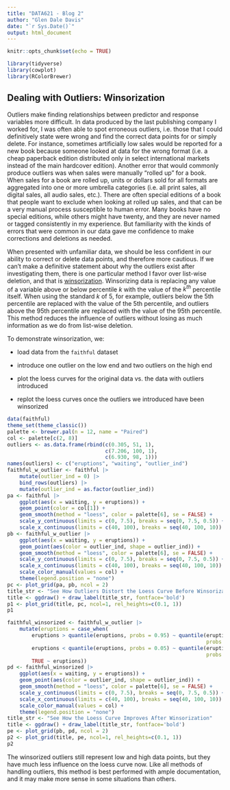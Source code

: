 ```yaml
---
title: "DATA621 - Blog 2"
author: "Glen Dale Davis"
date: "`r Sys.Date()`"
output: html_document
---
```


```r
knitr::opts_chunk$set(echo = TRUE)
```

```r
library(tidyverse)
library(cowplot)
library(RColorBrewer)

```

## Dealing with Outliers: Winsorization

Outliers make finding relationships between predictor and response variables more difficult. In data produced by the last publishing company I worked for, I was often able to spot erroneous outliers, i.e. those that I could definitively state were wrong and find the correct data points for or simply delete. For instance, sometimes artificially low sales would be reported for a new book because someone looked at data for the wrong format (i.e. a cheap paperback edition distributed only in select international markets instead of the main hardcover edition). Another error that would commonly produce outliers was when sales were manually "rolled up" for a book. When sales for a book are rolled up, units or dollars sold for all formats are aggregated into one or more umbrella categories (i.e. all print sales, all digital sales, all audio sales, etc.). There are often special editions of a book that people want to exclude when looking at rolled up sales, and that can be a very manual process susceptible to human error. Many books have no special editions, while others might have twenty, and they are never named or tagged consistently in my experience. But familiarity with the kinds of errors that were common in our data gave me confidence to make corrections and deletions as needed. 

When presented with unfamiliar data, we should be less confident in our ability to correct or delete data points, and therefore more cautious. If we can't make a definitive statement about why the outliers exist after investigating them, there is one particular method I favor over list-wise deletion, and that is [winsorization](https://towardsdatascience.com/detecting-and-treating-outliers-in-python-part-3-dcb54abaf7b0). Winsorizing data is replacing any value of a variable above or below percentile $k$ with the value of the $k^{th}$ percentile itself. When using the standard $k$ of 5, for example, outliers below the 5th percentile are replaced with the value of the 5th percentile, and outliers above the 95th percentile are replaced with the value of the 95th percentile. This method reduces the influence of outliers without losing as much information as we do from list-wise deletion. 

To demonstrate winsorization, we:

* load data from the `faithful` dataset

* introduce one outlier on the low end and two outliers on the high end

* plot the loess curves for the original data vs. the data with outliers introduced

* replot the loess curves once the outliers we introduced have been winsorized

```r
data(faithful)
theme_set(theme_classic())
palette <- brewer.pal(n = 12, name = "Paired")
col <- palette[c(2, 8)]
outliers <- as.data.frame(rbind(c(0.305, 51, 1),
                                c(7.206, 100, 1),
                                c(6.930, 98, 1)))
names(outliers) <- c("eruptions", "waiting", "outlier_ind")
faithful_w_outlier <- faithful |>
    mutate(outlier_ind = 0) |>
    bind_rows(outliers) |>
    mutate(outlier_ind = as.factor(outlier_ind))
pa <- faithful |>
    ggplot(aes(x = waiting, y = eruptions)) +
    geom_point(color = col[1]) +
    geom_smooth(method = "loess", color = palette[6], se = FALSE) +
    scale_y_continuous(limits = c(0, 7.5), breaks = seq(0, 7.5, 0.5)) +
    scale_x_continuous(limits = c(40, 100), breaks = seq(40, 100, 10))
pb <- faithful_w_outlier |>
    ggplot(aes(x = waiting, y = eruptions)) +
    geom_point(aes(color = outlier_ind, shape = outlier_ind)) +
    geom_smooth(method = "loess", color = palette[6], se = FALSE) +
    scale_y_continuous(limits = c(0, 7.5), breaks = seq(0, 7.5, 0.5)) +
    scale_x_continuous(limits = c(40, 100), breaks = seq(40, 100, 10)) +
    scale_color_manual(values = col) +
    theme(legend.position = "none")
pc <- plot_grid(pa, pb, ncol = 2)
title_str <- "See How Outliers Distort the Loess Curve Before Winsorization"
title <- ggdraw() + draw_label(title_str, fontface='bold')
p1 <- plot_grid(title, pc, ncol=1, rel_heights=c(0.1, 1))
p1

```

```r
faithful_winsorized <- faithful_w_outlier |>
    mutate(eruptions = case_when(
        eruptions > quantile(eruptions, probs = 0.95) ~ quantile(eruptions,
                                                                 probs = 0.95),
        eruptions < quantile(eruptions, probs = 0.05) ~ quantile(eruptions,
                                                                 probs = 0.05),
        TRUE ~ eruptions))
pd <- faithful_winsorized |>
    ggplot(aes(x = waiting, y = eruptions)) +
    geom_point(aes(color = outlier_ind, shape = outlier_ind)) +
    geom_smooth(method = "loess", color = palette[6], se = FALSE) +
    scale_y_continuous(limits = c(0, 7.5), breaks = seq(0, 7.5, 0.5)) +
    scale_x_continuous(limits = c(40, 100), breaks = seq(40, 100, 10)) +
    scale_color_manual(values = col) +
    theme(legend.position = "none")
title_str <- "See How the Loess Curve Improves After Winsorization"
title <- ggdraw() + draw_label(title_str, fontface='bold')
pe <- plot_grid(pb, pd, ncol = 2)
p2 <- plot_grid(title, pe, ncol=1, rel_heights=c(0.1, 1))
p2

```

The winsorized outliers still represent low and high data points, but they have much less influence on the loess curve now. Like all methods of handling outliers, this method is best performed with ample documentation, and it may make more sense in some situations than others. 

